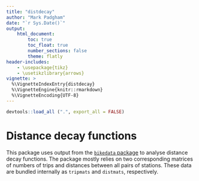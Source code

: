 ```yaml
---
title: "distdecay"
author: "Mark Padgham"
date: "`r Sys.Date()`"
output: 
    html_document:
        toc: true
        toc_float: true
        number_sections: false
        theme: flatly
header-includes: 
    - \usepackage{tikz}
    - \usetikzlibrary{arrows}
vignette: >
  %\VignetteIndexEntry{distdecay}
  %\VignetteEngine{knitr::rmarkdown}
  %\VignetteEncoding{UTF-8}
---
```


```r
devtools::load_all (".", export_all = FALSE)
```

# Distance decay functions

This package uses output from the [`bikedata`
package](https://github.com/ropensci/bikedata) to analyse distance decay
functions. The package mostly relies on two corresponding matrices of numbers of
trips and distances between all pairs of stations. These data are bundled
internally as `tripmats` and `distmats`, respectively.

